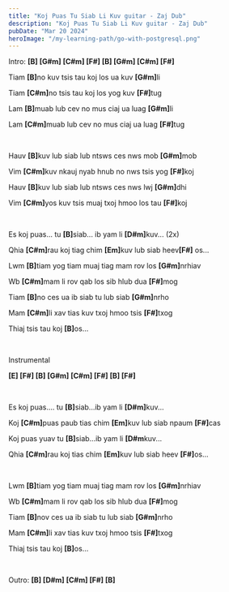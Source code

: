 ```yaml
---
title: "Koj Puas Tu Siab Li Kuv guitar - Zaj Dub"
description: "Koj Puas Tu Siab Li Kuv guitar - Zaj Dub"
pubDate: "Mar 20 2024"
heroImage: "/my-learning-path/go-with-postgresql.png"
---
```



Intro: <b>[B] [G#m] [C#m] [F#] [B] [G#m] [C#m] [F#]</b>

Tiam <b>[B]</b>no kuv tsis tau koj los ua kuv <b>[G#m]</b>li 

Tiam <b>[C#m]</b>no tsis tau koj los yog kuv <b>[F#]</b>tug

Lam <b>[B]</b>muab lub cev no mus ciaj ua luag <b>[G#m]</b>li 

Lam <b>[C#m]</b>muab lub cev no mus ciaj ua luag <b>[F#]</b>tug 

<br />

Hauv <b>[B]</b>kuv lub siab lub ntsws ces nws mob <b>[G#m]</b>mob 

Vim <b>[C#m]</b>kuv nkauj nyab hnub no nws tsis yog <b>[F#]</b>koj 

Hauv <b>[B]</b>kuv lub siab lub ntsws ces nws lwj <b>[G#m]</b>dhi 

Vim <b>[C#m]</b>yos kuv tsis muaj txoj hmoo los tau <b>[F#]</b>koj

<br />

Es koj puas... tu <b>[B]</b>siab... ib yam li <b>[D#m]</b>kuv... (2x)

Qhia <b>[C#m]</b>rau koj tiag chim <b>[Em]</b>kuv lub siab heev<b>[F#]</b> os...

Lwm <b>[B]</b>tiam yog tiam muaj tiag mam rov los <b>[G#m]</b>nrhiav 

Wb <b>[C#m]</b>mam li rov qab los sib hlub dua <b>[F#]</b>mog 

Tiam <b>[B]</b>no ces ua ib siab tu lub siab <b>[G#m]</b>nrho 

Mam <b>[C#m]</b>li xav tias kuv txoj hmoo tsis <b>[F#]</b>txog 

Thiaj tsis tau koj <b>[B]</b>os...

<br />

Instrumental
<br />

<b>[E] [F#] [B] [G#m] [C#m] [F#] [B] [F#]</b>

<br />

Es koj puas.... tu <b>[B]</b>siab...ib yam li <b>[D#m]</b>kuv...

Koj <b>[C#m]</b>puas paub tias chim <b>[Em]</b>kuv lub siab npaum <b>[F#]</b>cas

Koj puas yuav tu <b>[B]</b>siab...ib yam li <b>[D#m</b>kuv...

Qhia <b>[C#m]</b>rau koj tias chim <b>[Em]</b>kuv lub siab heev <b>[F#]</b>os...


<br />

Lwm <b>[B]</b>tiam yog tiam muaj tiag mam rov los <b>[G#m]</b>nrhiav 

Wb <b>[C#m]</b>mam li rov qab los sib hlub dua <b>[F#]</b>mog 

Tiam <b>[B]</b>nov ces ua ib siab tu lub siab <b>[G#m]</b>nrho 

Mam <b>[C#m]</b>li xav tias kuv txoj hmoo tsis <b>[F#]</b>txog 

Thiaj tsis tau koj <b>[B]</b>os...

<br />

Outro: <b>[B] [D#m] [C#m] [F#] [B]</b>
